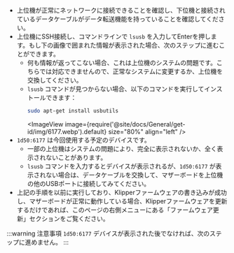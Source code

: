 * 上位機が正常にネットワークに接続できることを確認し、下位機と接続されているデータケーブルがデータ転送機能を持っていることを確認してください。
* 上位機にSSH接続し、コマンドラインで `lsusb` を入力してEnterを押します。もし下の画像で囲まれた情報が表示された場合、次のステップに進むことができます。
    * 何も情報が返ってこない場合、これは上位機のシステムの問題です。こちらでは対応できませんので、正常なシステムに変更するか、上位機を交換してください。
    * `lsusb` コマンドが見つからない場合、以下のコマンドを実行してインストールできます：
        ```bash
        sudo apt-get install usbutils
        ```
        <ImageView image={require('@site/docs/General/get-id/img/6177.webp').default} size="80%" align="left" />
* `1d50:6177` は今回使用する予定のデバイスです。
    * 一部の上位機はシステムの問題により、完全に表示されないか、全く表示されないことがあります。
    * `lsusb` コマンドを入力するとデバイスが表示されるが、`1d50:6177` が表示されない場合は、データケーブルを交換して、マザーボードを上位機の他のUSBポートに接続してみてください。
* 上記の手順を以前に実行しており、Klipperファームウェアの書き込みが成功し、マザーボードが正常に動作している場合、Klipperファームウェアを更新するだけであれば、このページの右側メニューにある「ファームウェア更新」セクションをご覧ください。

:::warning 注意事項
`1d50:6177` デバイスが表示された後でなければ、次のステップに進めません。
:::
